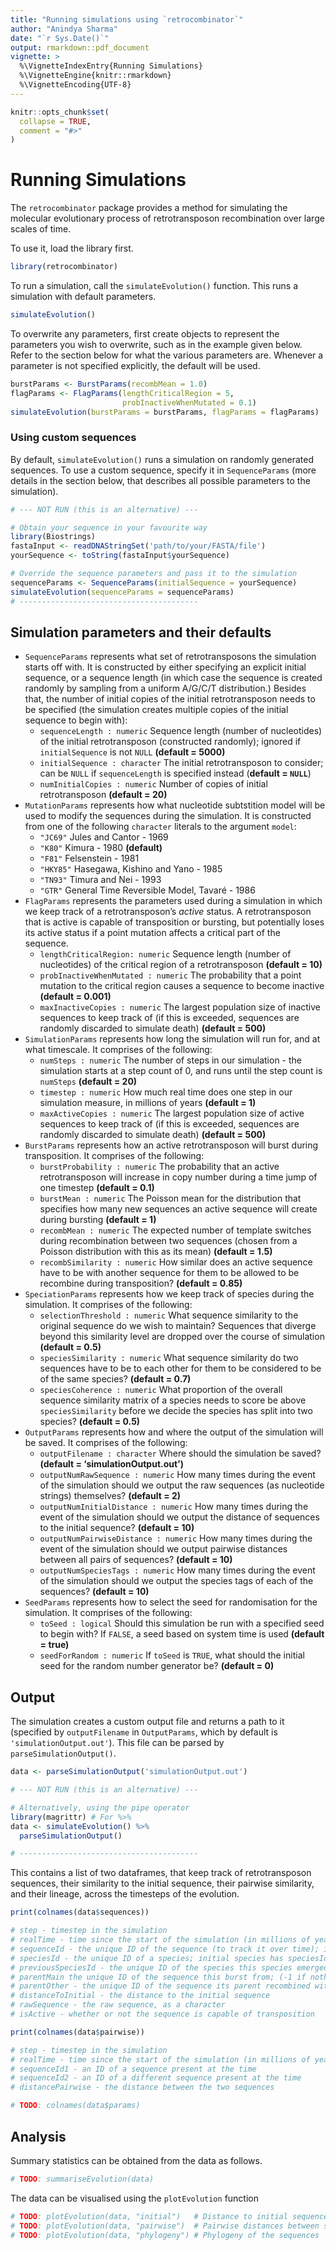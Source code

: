 ```yaml
---
title: "Running simulations using `retrocombinator`"
author: "Anindya Sharma"
date: "`r Sys.Date()`"
output: rmarkdown::pdf_document
vignette: >
  %\VignetteIndexEntry{Running Simulations}
  %\VignetteEngine{knitr::rmarkdown}
  %\VignetteEncoding{UTF-8}
---
```


```r
knitr::opts_chunk$set(
  collapse = TRUE,
  comment = "#>"
)
```

# Running Simulations

The `retrocombinator` package provides a method for simulating the molecular
evolutionary process of retrotransposon recombination over large scales of time.

To use it, load the library first.
```r
library(retrocombinator)
```

To run a simulation, call the `simulateEvolution()` function. This runs a
simulation with default parameters.

```r
simulateEvolution()
```

To overwrite any parameters, first create objects to represent the parameters
you wish to overwrite, such as in the example given below. Refer to the section
below for what the various parameters are.  Whenever a parameter is not
specified explicitly, the default will be used.

```r
burstParams <- BurstParams(recombMean = 1.0)
flagParams <- FlagParams(lengthCriticalRegion = 5,
                         probInactiveWhenMutated = 0.1)
simulateEvolution(burstParams = burstParams, flagParams = flagParams)
```

### Using custom sequences

By default, `simulateEvolution()` runs a simulation on randomly generated
sequences. To use a custom sequence, specify it in `SequenceParams` (more
details in the section below, that describes all possible parameters to the
simulation).

```r
# --- NOT RUN (this is an alternative) ---

# Obtain your sequence in your favourite way
library(Biostrings)
fastaInput <- readDNAStringSet('path/to/your/FASTA/file')
yourSequence <- toString(fastaInput$yourSequence)

# Override the sequence parameters and pass it to the simulation
sequenceParams <- SequenceParams(initialSequence = yourSequence)
simulateEvolution(sequenceParams = sequenceParams)
# ----------------------------------------
```
  
## Simulation parameters and their defaults

* `SequenceParams` represents what set of retrotransposons the simulation starts
  off with. It is constructed by either specifying an explicit initial
  sequence, or a sequence length (in which case the sequence is created randomly
  by sampling from a uniform A/G/C/T distribution.) Besides that, the number of
  initial copies of the initial retrotransposon needs to be specified (the
  simulation creates multiple copies of the initial sequence to begin with):
    * `sequenceLength : numeric` Sequence length (number of nucleotides) of the
      initial retrotransposon (constructed randomly); ignored if `initialSequence` 
      is not `NULL` 
      **(default = 5000)**
    * `initialSequence : character` The initial retrotransposon to consider; can
      be `NULL` if `sequenceLength` is specified instead (**default = `NULL`**)
    * `numInitialCopies : numeric` Number of copies of initial retrotransposon **(default = 20)**
* `MutationParams` represents how what nucleotide subtstition model will be
  used to modify the sequences during the simulation. It is constructed from one
  of the following `character` literals to the argument `model`:
    * `"JC69"` Jules and Cantor - 1969
    * `"K80"` Kimura - 1980 **(default)**
    * `"F81"` Felsenstein - 1981
    * `"HKY85"` Hasegawa, Kishino and Yano - 1985
    * `"TN93"` Timura and Nei - 1993
    * `"GTR"`  General Time Reversible Model, Tavaré - 1986
* `FlagParams` represents the parameters used during a simulation in which
  we keep track of a retrotransposon's *active* status. A retrotransposon that
  is active is capable of transposition or bursting, but potentially loses its
  active status if a point mutation affects a critical part of the sequence.
    * `lengthCriticalRegion: numeric`  Sequence length (number of nucleotides)
      of the critical region of a retrotransposon **(default = 10)**
    * `probInactiveWhenMutated : numeric` The probability that a point
      mutation to the critical region causes a sequence to become inactive
      **(default = 0.001)**
    * `maxInactiveCopies : numeric` The largest population size of
      inactive sequences to keep track of (if this is exceeded, sequences are
      randomly discarded to simulate death) **(default = 500)** 
* `SimulationParams` represents how long the simulation will run for, and at what
  timescale. It comprises of the following:
    * `numSteps : numeric` The number of steps in our simulation - the
      simulation starts at a step count of 0, and runs until the step count is `numSteps`
      **(default = 20)**
    * `timestep : numeric` How much real time does one step in our
      simulation measure, in millions of years **(default = 1)**
    * `maxActiveCopies : numeric` The largest population size of
      active sequences to keep track of (if this is exceeded, sequences are
      randomly discarded to simulate death) **(default = 500)** 
* `BurstParams` represents how an active retrotransposon will burst during
  transposition. It comprises of the following:
    * `burstProbability : numeric` The probability that an active
      retrotransposon will increase in copy number during a time jump of one
      timestep **(default = 0.1)**
    * `burstMean : numeric` The Poisson mean for the distribution that
      specifies how many new sequences an active sequence will create during
      bursting **(default = 1)**
    * `recombMean : numeric` The expected number of template switches during 
      recombination between two sequences (chosen from a Poisson distribution
      with this as its mean) **(default = 1.5)**
    * `recombSimilarity : numeric` How similar does an active sequence have to
      be with another sequence for them to be allowed to be recombine during
      transposition? **(default = 0.85)**
* `SpeciationParams` represents how we keep track of species during the
  simulation. It comprises of the following:
    * `selectionThreshold : numeric` What sequence similarity to the
      original sequence do we wish to maintain? Sequences that diverge beyond
      this similarity level are dropped over the course of simulation
      **(default = 0.5)**
    * `speciesSimilarity : numeric` What sequence similarity do two sequences
      have to be to each other for them to be considered to be of the same
      species? **(default = 0.7)**
    * `speciesCoherence : numeric` What proportion of the overall sequence
      similarity matrix of a species needs to score be above `speciesSimilarity`
      before we decide the species has split into two species?
      **(default = 0.5)**
* `OutputParams` represents how and where the output of the simulation will
  be saved. It comprises of the following:
    * `outputFilename : character` Where should the simulation be saved? **(default =
      'simulationOutput.out')**
    * `outputNumRawSequence : numeric` How many times during the event of the simulation
      should we output the raw sequences (as nucleotide strings) themselves?
      **(default = 2)**
    * `outputNumInitialDistance : numeric` How many times during the event of the simulation
      should we output the distance of sequences to the initial sequence?
      **(default = 10)**
    * `outputNumPairwiseDistance : numeric` How many times during the event of the simulation
      should we output pairwise distances between all pairs of sequences?
      **(default = 10)**
    * `outputNumSpeciesTags : numeric` How many times during the event of the simulation
      should we output the species tags of each of the sequences?
      **(default = 10)**
* `SeedParams` represents how to select the seed for randomisation for the
  simulation. It comprises of the following:
    * `toSeed : logical` Should this simulation be run with a specified seed to
      begin with? If `FALSE`, a seed based on system time is used **(default =
      true)**
    * `seedForRandom : numeric` If `toSeed` is `TRUE`, what should the initial seed for
      the random number generator be? **(default = 0)**

## Output

The simulation creates a custom output file and returns a path to it (specified
by `outputFilename` in `OutputParams`, which by default is `'simulationOutput.out'`). 
This file can be parsed by `parseSimulationOutput()`.

```r
data <- parseSimulationOutput('simulationOutput.out')

```

```r
# --- NOT RUN (this is an alternative) ---

# Alternatively, using the pipe operator
library(magrittr) # For %>%
data <- simulateEvolution() %>%
  parseSimulationOutput()

# ----------------------------------------
```

This contains a list of two dataframes, that keep track of retrotransposon
sequences, their similarity to the initial sequence, their pairwise similarity,
and their lineage, across the timesteps of the evolution.

```r
print(colnames(data$sequences))

# step - timestep in the simulation
# realTime - time since the start of the simulation (in millions of years)
# sequenceId - the unique ID of the sequence (to track it over time); initial sequence has sequenceId 0 to (numInitialCopies-1)
# speciesId - the unique ID of a species; initial species has speciesId 0
# previousSpeciesId - the unique ID of the species this species emerged from; (-1 if nothing)
# parentMain the unique ID of the sequence this burst from; (-1 if nothing)
# parentOther - the unique ID of the sequence its parent recombined with; (-1 if nothing)
# distanceToInitial - the distance to the initial sequence
# rawSequence - the raw sequence, as a character
# isActive - whether or not the sequence is capable of transposition

print(colnames(data$pairwise))

# step - timestep in the simulation
# realTime - time since the start of the simulation (in millions of years)
# sequenceId1 - an ID of a sequence present at the time
# sequenceId2 - an ID of a different sequence present at the time
# distancePairwise - the distance between the two sequences

# TODO: colnames(data$params)
```

## Analysis

Summary statistics can be obtained from the data as follows.

```r
# TODO: summariseEvolution(data)
```

The data can be visualised using the `plotEvolution` function
```r
# TODO: plotEvolution(data, "initial")   # Distance to initial sequence
# TODO: plotEvolution(data, "pairwise")  # Pairwise distances between sequences
# TODO: plotEvolution(data, "phylogeny") # Phylogeny of the sequences
```
